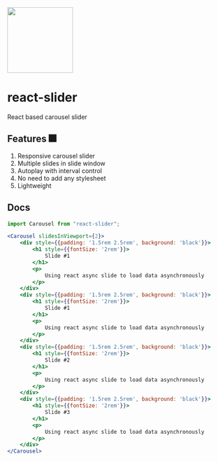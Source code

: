 

<Meta title="Example/Introduction" />

<style>{`

    .center{
        display: grid;
        place-items: center
    }

`}</style>

<div className={"center"}>
    <img src={Logo} height="150" alt=""/>
    <h1>
        react-slider
    </h1>
    <p>
        React based carousel slider
    </p>
</div>


## Features 🎆


1. Responsive carousel slider
2. Multiple slides in slide window
3. Autoplay with interval control
4. No need to add any stylesheet
5. Lightweight

## Docs

```jsx
import Carousel from "react-slider";

<Carousel slidesInViewport={2}>
    <div style={{padding: '1.5rem 2.5rem', background: 'black'}}>
        <h1 style={{fontSize: '2rem'}}>
            Slide #1
        </h1>
        <p>
            Using react async slide to load data asynchronously
        </p>
    </div>
    <div style={{padding: '1.5rem 2.5rem', background: 'black'}}>
        <h1 style={{fontSize: '2rem'}}>
            Slide #1
        </h1>
        <p>
            Using react async slide to load data asynchronously
        </p>
    </div>
    <div style={{padding: '1.5rem 2.5rem', background: 'black'}}>
        <h1 style={{fontSize: '2rem'}}>
            Slide #2
        </h1>
        <p>
            Using react async slide to load data asynchronously
        </p>
    </div>
    <div style={{padding: '1.5rem 2.5rem', background: 'black'}}>
        <h1 style={{fontSize: '2rem'}}>
            Slide #3
        </h1>
        <p>
            Using react async slide to load data asynchronously
        </p>
    </div>
</Carousel>
```